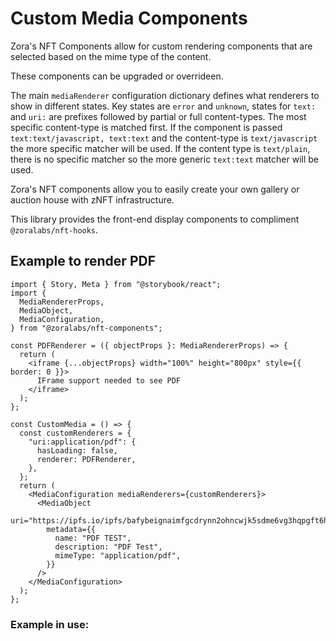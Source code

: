 
<Meta title="About/CustomComponentDocs" />

# Custom Media Components

Zora's NFT Components allow for custom rendering components that are selected based on the mime type of the content.

These components can be upgraded or overrideen.

The main `mediaRenderer` configuration dictionary defines what renderers to show in different states.
Key states are `error` and `unknown`, states for `text:` and `uri:` are prefixes followed by partial or full content-types.
The most specific content-type is matched first.
If the component is passed `text:text/javascript, text:text` and the content-type is `text/javascript` the more specific matcher will be used. If the content type is `text/plain`, there is no specific matcher so the more generic `text:text` matcher will be used.

Zora's NFT components allow you to easily create your own gallery or auction house with zNFT infrastructure.

This library provides the front-end display components to compliment `@zoralabs/nft-hooks`.

## Example to render PDF

```tsx
import { Story, Meta } from "@storybook/react";
import {
  MediaRendererProps,
  MediaObject,
  MediaConfiguration,
} from "@zoralabs/nft-components";

const PDFRenderer = ({ objectProps }: MediaRendererProps) => {
  return (
    <iframe {...objectProps} width="100%" height="800px" style={{ border: 0 }}>
      IFrame support needed to see PDF
    </iframe>
  );
};

const CustomMedia = () => {
  const customRenderers = {
    "uri:application/pdf": {
      hasLoading: false,
      renderer: PDFRenderer,
    },
  };
  return (
    <MediaConfiguration mediaRenderers={customRenderers}>
      <MediaObject
        uri="https://ipfs.io/ipfs/bafybeignaimfgcdrynn2ohncwjk5sdme6vg3hqpgft6h6two7dq27d22c4"
        metadata={{
          name: "PDF TEST",
          description: "PDF Test",
          mimeType: "application/pdf",
        }}
      />
    </MediaConfiguration>
  );
};
```

### Example in use:
<CustomMedia />